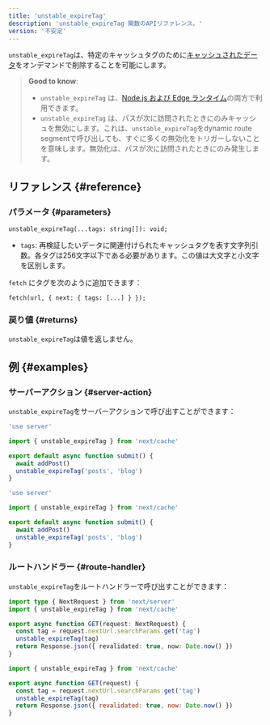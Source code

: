 ```yaml
---
title: 'unstable_expireTag'
description: 'unstable_expireTag 関数のAPIリファレンス。'
version: '不安定'
---
```


`unstable_expireTag`は、特定のキャッシュタグのために[キャッシュされたデータ](/docs/app/building-your-application/caching)をオンデマンドで削除することを可能にします。

> **Good to know**:
>
> - `unstable_expireTag` は、[Node.js および Edge ランタイム](/docs/app/building-your-application/rendering/edge-and-nodejs-runtimes)の両方で利用できます。
> - `unstable_expireTag` は、パスが次に訪問されたときにのみキャッシュを無効にします。これは、`unstable_expireTag`をdynamic route segmentで呼び出しても、すぐに多くの無効化をトリガーしないことを意味します。無効化は、パスが次に訪問されたときにのみ発生します。

## リファレンス {#reference}

### パラメータ {#parameters}

```tsx
unstable_expireTag(...tags: string[]): void;
```

- `tags`: 再検証したいデータに関連付けられたキャッシュタグを表す文字列引数。各タグは256文字以下である必要があります。この値は大文字と小文字を区別します。

`fetch` にタグを次のように追加できます：

```tsx
fetch(url, { next: { tags: [...] } });
```

### 戻り値 {#returns}

`unstable_expireTag`は値を返しません。

## 例 {#examples}

### サーバーアクション {#server-action}

`unstable_expireTag`をサーバーアクションで呼び出すことができます：

<Tabs>
<TabItem value="ts" label="TypeScript">

```ts title="app/actions.ts" switcher
'use server'

import { unstable_expireTag } from 'next/cache'

export default async function submit() {
  await addPost()
  unstable_expireTag('posts', 'blog')
}
```

</TabItem>
<TabItem value="js" label="JavaScript">

```js title="app/actions.js" switcher
'use server'

import { unstable_expireTag } from 'next/cache'

export default async function submit() {
  await addPost()
  unstable_expireTag('posts', 'blog')
}
```

</TabItem>
</Tabs>

### ルートハンドラー {#route-handler}

`unstable_expireTag`をルートハンドラーで呼び出すことができます：

<Tabs>
<TabItem value="ts" label="TypeScript">

```ts title="app/api/revalidate/route.ts" switcher
import type { NextRequest } from 'next/server'
import { unstable_expireTag } from 'next/cache'

export async function GET(request: NextRequest) {
  const tag = request.nextUrl.searchParams.get('tag')
  unstable_expireTag(tag)
  return Response.json({ revalidated: true, now: Date.now() })
}
```

</TabItem>
<TabItem value="js" label="JavaScript">

```js title="app/api/revalidate/route.js" switcher
import { unstable_expireTag } from 'next/cache'

export async function GET(request) {
  const tag = request.nextUrl.searchParams.get('tag')
  unstable_expireTag(tag)
  return Response.json({ revalidated: true, now: Date.now() })
}
```

</TabItem>
</Tabs>
